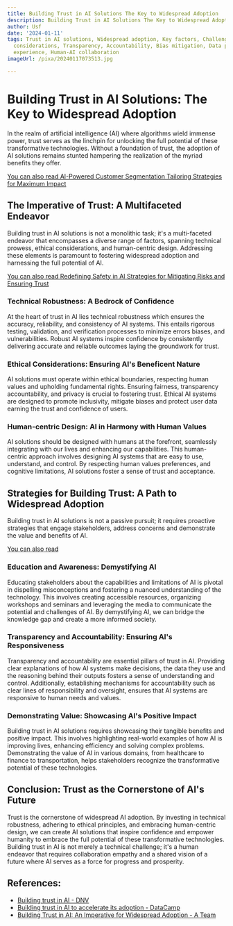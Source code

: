 ```yaml
---
title: Building Trust in AI Solutions The Key to Widespread Adoption
description: Building Trust in AI Solutions The Key to Widespread Adoption
author: Usf
date: '2024-01-11'
tags: Trust in AI solutions, Widespread adoption, Key factors, Challenges, Ethical
  considerations, Transparency, Accountability, Bias mitigation, Data privacy, User
  experience, Human-AI collaboration
imageUrl: /pixa/20240117073513.jpg

---
```

# Building Trust in AI Solutions: The Key to Widespread  Adoption

In the realm of artificial intelligence (AI) where  algorithms wield immense power, trust serves  as the  linchpin for unlocking the full potential of these transformative technologies. Without a foundation of trust, the  adoption  of AI solutions remains stunted hampering the realization  of the myriad benefits they offer.

[You can also read AI-Powered Customer Segmentation Tailoring Strategies for  Maximum Impact](AI-Powered%20Customer%20Segmentation%20Tailoring%20Strategies%20for%20Maximum%20Impact)


## The Imperative of Trust: A Multifaceted Endeavor
Building trust in AI solutions is not a monolithic task; it's  a multi-faceted endeavor that encompasses a diverse range of factors, spanning  technical prowess, ethical considerations, and  human-centric design. Addressing  these elements is paramount to fostering widespread adoption and  harnessing  the full  potential of AI.

[You can also read Redefining Safety in AI Strategies for Mitigating Risks and Ensuring Trust](Redefining%20Safety%20in%20AI%20Strategies%20for%20Mitigating%20Risks%20and%20Ensuring%20Trust)


### Technical Robustness: A Bedrock of Confidence
At the heart of  trust in AI lies technical robustness which ensures the accuracy, reliability, and consistency of AI systems. This entails rigorous testing, validation, and verification processes  to minimize errors biases, and vulnerabilities. Robust AI systems inspire confidence by consistently delivering accurate and reliable outcomes laying the  groundwork for trust.

### Ethical Considerations: Ensuring AI's Beneficent Nature
AI solutions must  operate within ethical  boundaries, respecting human values and upholding fundamental rights. Ensuring fairness, transparency accountability, and privacy is crucial to fostering trust. Ethical AI systems are designed to promote inclusivity,  mitigate biases and protect user  data earning the trust and confidence of users.

### Human-centric Design: AI in Harmony with Human Values
AI  solutions should be designed with humans at the forefront, seamlessly integrating with  our lives and enhancing our capabilities. This human-centric approach involves designing AI systems that  are easy to use,  understand,  and control. By respecting human values preferences, and cognitive limitations, AI  solutions foster  a sense of trust and  acceptance.

## Strategies for Building Trust: A Path to Widespread Adoption
Building trust  in  AI solutions is not a passive pursuit; it  requires proactive strategies that engage stakeholders, address concerns and demonstrate the value and benefits  of AI.

[You can also read ]()


### Education and Awareness: Demystifying AI
Educating stakeholders about the capabilities  and limitations of AI is pivotal in  dispelling misconceptions  and fostering a nuanced understanding of the technology. This involves creating accessible resources, organizing  workshops and seminars and leveraging the media to communicate  the potential and challenges  of AI. By demystifying AI, we can bridge the knowledge gap and create a more  informed society.

### Transparency and Accountability:  Ensuring AI's Responsiveness
Transparency and accountability are essential  pillars of trust in AI. Providing clear explanations of how AI systems make  decisions, the data they use and the reasoning behind their outputs fosters a sense of understanding and control. Additionally, establishing mechanisms for accountability such as clear lines of responsibility  and oversight, ensures that AI systems are responsive to human  needs and values.

### Demonstrating Value: Showcasing AI's Positive Impact
Building trust in AI  solutions requires  showcasing their tangible benefits and positive impact. This involves highlighting real-world examples of how AI is improving lives, enhancing efficiency and solving complex problems. Demonstrating the  value  of AI in various domains, from  healthcare to finance  to  transportation, helps stakeholders recognize the transformative potential  of these  technologies.

##  Conclusion:  Trust as the Cornerstone of AI's Future
Trust is the  cornerstone of widespread AI adoption. By investing in technical robustness, adhering to ethical principles, and embracing human-centric design, we can create AI solutions that inspire confidence and empower humanity to embrace the full potential of  these transformative technologies. Building trust in AI is not merely a technical challenge; it's a human endeavor that  requires collaboration empathy and a shared vision of a future where AI serves as a force for progress and prosperity.

## References:
- [Building trust in AI - DNV](https://www.dnv.com/research/future-of-digital-assurance/building-trust-in-ai.html)
- [Building trust in AI to accelerate its adoption - DataCamp](https://www.datacamp.com/blog/building-trust-in-ai-to-accelerate-its-adoption)
- [Building Trust in AI: An Imperative for Widespread Adoption - A Team](https://a-teaminsight.com/blog/building-trust-in-ai-an-imperative-for-widespread-adoption/)
